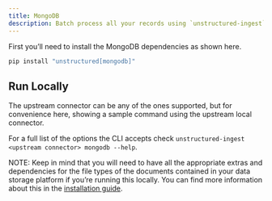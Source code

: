 ```yaml
---
title: MongoDB 
description: Batch process all your records using `unstructured-ingest` to store structured outputs locally on your filesystem and upload those local files to an MongoDB collection.
---
```


First you’ll need to install the MongoDB dependencies as shown here.

```bash
pip install "unstructured[mongodb]"
```


## Run Locally
The upstream connector can be any of the ones supported, but for convenience here, showing a sample command using the upstream local connector.


<CodeGroup>

  <MongoDBSh />

  <MongoDBPy />

</CodeGroup>

For a full list of the options the CLI accepts check `unstructured-ingest <upstream connector> mongodb --help`.

NOTE: Keep in mind that you will need to have all the appropriate extras and dependencies for the file types of the documents contained in your data storage platform if you’re running this locally. You can find more information about this in the [installation guide](/open-source/installation/overview).